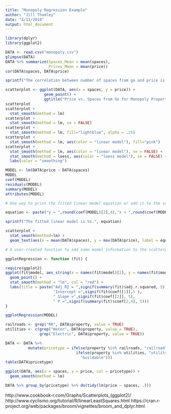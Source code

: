 ```yaml
---
title: "Monopoly Regression Example"
author: "Jill Thomley"
date: "4/11/2018"
output: html_document
---
```



```r
library(dplyr)
library(ggplot2)
```


```r
DATA <- read.csv("monopoly.csv")
glimpse(DATA)
DATA %>% summarize(Spaces_Mean = mean(spaces),
                   Prices_Mean = mean(price))
cor(DATA$spaces, DATA$price)
```


```r
sprintf("The correlation between number of spaces from go and price is %1.4f.", cor(DATA$spaces, DATA$price))

scatterplot <- ggplot(DATA, aes(x = spaces, y = price)) +
                 geom_point() +
                 ggtitle("Price vs. Spaces from Go for Monopoly Properties")
scatterplot
scatterplot + 
  stat_smooth(method = lm)
scatterplot + 
  stat_smooth(method = lm, se = FALSE)
scatterplot + 
  stat_smooth(method = lm, fill="lightblue", alpha = .25)
scatterplot + 
  stat_smooth(method = lm, aes(color = "linear model"), fill="pink")
scatterplot + 
  stat_smooth(method = lm, aes(color = "linear model"), se = FALSE) +
  stat_smooth(method = loess, aes(color = "loess model"), se = FALSE) +
  labs(color = "smoothing")
```


```r
MODEL <- lm(DATA$price ~ DATA$spaces)
MODEL
coef(MODEL)
residuals(MODEL)
summary(MODEL)
attributes(MODEL)
```


```r
# One way to print the fitted linear model equation or add it to the scatterplot

equation <- paste("y = ",round(coef(MODEL)[2],4),"x + ",round(coef(MODEL)[1],4), sep="")

sprintf("The fitted linear model is %s.", equation)

scatterplot + 
  stat_smooth(method=lm) +
  geom_text(aes(x = mean(DATA$spaces), y = max(DATA$price), label = equation), size = 5)
```


```r
# A user-created function to add some model information to the scatterplot + lm

ggplotRegression <- function (fit) {

require(ggplot2)
ggplot(fit$model, aes_string(x = names(fit$model)[2], y = names(fit$model)[1])) + 
  geom_point() +
  stat_smooth(method = "lm", col = "red") +
  labs(title = paste("Adj R2 = ",signif(summary(fit)$adj.r.squared, 5),
                     "Intercept =",signif(fit$coef[[1]],5 ),
                     " Slope =",signif(fit$coef[[2]], 5),
                     " P =",signif(summary(fit)$coef[2,4], 5)))
}

ggplotRegression(MODEL)
```


```r
railroads <- grep("RR", DATA$property, value = TRUE)
utilities <- c(grep("Water", DATA$property, value = TRUE), 
               grep("Electric", DATA$property, value = TRUE))

DATA <- DATA %>% 
          mutate(pricetype = ifelse(property %in% railroads, "railroad", 
                               ifelse(property %in% utilities, "utility", 
                                 "buildable")))
table(DATA$pricetype)
```


```r
ggplot(DATA, aes(x = spaces, y = price, col = pricetype)) +
  geom_smooth(method = lm)

DATA %>% group_by(pricetype) %>% do(tidy(lm(price ~ spaces, .)))
```

http://www.cookbook-r.com/Graphs/Scatterplots_(ggplot2)/
http://www.cyclismo.org/tutorial/R/linearLeastSquares.html
https://cran.r-project.org/web/packages/broom/vignettes/broom_and_dplyr.html
